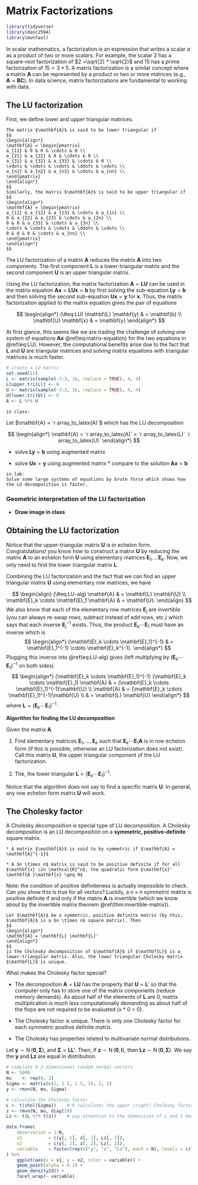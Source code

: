 # Matrix Factorizations {#matrix-factorizations}

```r
library(tidyverse)
library(dasc2594)
library(mvnfast)
```

In scalar mathematics, a factorization is an expression that writes a scalar $a$ as a product of two or more scalars. For example, the scalar 2 has a square-root factorization of $2  =\sqrt{2} * \sqrt{2}$ and 15 has a prime factorization of $15 = 3 * 5$. A matrix factorization is a similar concept where a matrix $\mathbf{A}$ can be represented by a product or two or more matrices (e.g., $\mathbf{A} = \mathbf{B} \mathbf{C}$). In data science, matrix factorizations are fundamental to working with data. 

## The LU factorization

First, we define lower and upper triangular matrices. 

```definition
The matrix $\mathbf{A}$ is said to be lower triangular if
$$
\begin{align*}
\mathbf{A} = \begin{pmatrix} 
a_{11} & 0 & 0 & \cdots & 0 \\
a_{21} & a_{22} & 0 & \cdots & 0 \\
a_{31} & a_{32} & a_{33} & \cdots & 0 \\
\vdots & \vdots & \vdots & \ddots & \vdots \\
a_{n1} & a_{n2} & a_{n3} & \cdots & a_{nn} \\
\end{pmatrix}
\end{align*}
$$    
Similarly, the matrix $\mathbf{A}$ is said to be upper triangular if
$$
\begin{align*}
\mathbf{A} = \begin{pmatrix} 
a_{11} & a_{12} & a_{13} & \cdots & a_{1n} \\
0 & a_{22} & a_{23} & \cdots & a_{2n} \\
0 & 0 & a_{33} & \cdots & a_{3n} \\
\vdots & \vdots & \vdots & \ddots & \vdots \\
0 & 0 & 0 & \cdots & a_{nn} \\
\end{pmatrix}
\end{align*}
$$    
```



The LU factorization of a matrix $\mathbf{A}$ reduces the matrix $\mathbf{A}$ into two components. The first component $\mathbf{L}$ is a lower-triangular matrix and the second component $\mathbf{U}$ is an upper triangular matrix.

Using the LU factorization, the matrix factorization $\mathbf{A} = \mathbf{L} \mathbf{U}$ can be used in the matrix equation $\mathbf{A} \mathbf{x} = \mathbf{L} \mathbf{U}\mathbf{x} = \mathbf{b}$ by first solving the sub-equation $\mathbf{L} \mathbf{y} = \mathbf{b}$ and then solving the second sub-equation $\mathbf{U} \mathbf{x} = \mathbf{y}$ for $\mathbf{x}$. Thus, the matrix factorization applied to the matrix equation gives the pair of equations

$$
\begin{align*}
(\#eq:LU)
\mathbf{L} \mathbf{y} & = \mathbf{b} \\
\mathbf{U} \mathbf{x} & = \mathbf{y}
\end{align*}
$$

At first glance, this seems like we are trading the challenge of solving one system of equations $\mathbf{A}\mathbf{x}$ \@ref(eq:matrix-equation) for the two equations in \@ref(eq:LU). However, the computational benefits arise due to the fact that $\mathbf{L}$ and $\mathbf{U}$ are triangular matrices and solving matrix equations with triangular matrices is much faster. 

```r
# create a LU matrix
set.seed(11)
L <- matrix(sample(-3:3, 16, replace = TRUE), 4, 4)
L[upper.tri(L)] <- 0
U <- matrix(sample(-3:3, 16, replace = TRUE), 4, 4)
U[lower.tri(U)] <- 0
A <- L %*% U
```


```example
in class:
```
Let $\mathbf{A} = `r array_to_latex(A)`$ which has the LU decomposition

$$
\begin{align*}
\mathbf{A} = `r array_to_latex(A)` = `r array_to_latex(L)` `r array_to_latex(U)`
\end{align*}
$$

* solve $\mathbf{L} \mathbf{y} = \mathbf{b}$ using augmented matrix

* solve $\mathbf{U} \mathbf{x} = \mathbf{y}$ using augmented matrix * compare to the solution $\mathbf{A}\mathbf{x} = \mathbf{b}$

```exercise
in lab:
Solve some large systems of equations by brute force which shows how the LU decomposition is faster. 
```    

### Geometric interpretation of the LU factorization

* **Draw image in class**



## Obtaining the LU factorization

Notice that the upper-triangular matrix $\mathbf{U}$ is in echelon form. Congratulations! you know how to construct a matrix $\mathbf{U}$ by reducing the matrix $\mathbf{A}$ to an echelon form $\mathbf{U}$ using elementary matrices $\mathbf{E}_1, \ldots \mathbf{E}_k$. Now, we only need to find the lower triangular matrix $\mathbf{L}$. 

Combining the LU factorization and the fact that we can find an upper triangular matrix $\mathbf{U}$ using elementary row matrices, we have

$$
\begin{align}
(\#eq:LU-alg)
\mathbf{A} & = \mathbf{L} \mathbf{U} \\
\mathbf{E}_k \cdots \mathbf{E}_1 \mathbf{A} & = \mathbf{U}.
\end{align}
$$
We also know that each of the elementary row matrices $\mathbf{E}_j$ are invertible (you can always re-swap rows, subtract instead of add rows, etc.) which says that each inverse $\mathbf{E}_j^{-1}$ exists. Thus, the product $\mathbf{E}_k \cdots \mathbf{E}_1$ must have an inverse which is 
$$
\begin{align*}
(\mathbf{E}_k \cdots \mathbf{E}_1)^{-1} & = \mathbf{E}_1^{-1} \cdots \mathbf{E}_k^{-1}.
\end{align*}
$$
Plugging this inverse into \@ref(eq:LU-alg) gives (left multiplying by $(\mathbf{E}_k \cdots \mathbf{E}_1)^{-1}$ on both sides)
$$
\begin{align*}
(\mathbf{E}_k \cdots \mathbf{E}_1)^{-1} (\mathbf{E}_k \cdots \mathbf{E}_1) \mathbf{A} & = (\mathbf{E}_k \cdots \mathbf{E}_1)^{-1}\mathbf{U} \\
 \mathbf{A} & = (\mathbf{E}_k \cdots \mathbf{E}_1)^{-1}\mathbf{U} \\
 & = \mathbf{L} \mathbf{U}
\end{align*}
$$
where $\mathbf{L} = (\mathbf{E}_k \cdots \mathbf{E}_1)^{-1}$


**Algorithm for finding the LU decomposition**

Given the matrix $\mathbf{A}$

1) Find elementary matrices $\mathbf{E}_1, \ldots, \mathbf{E}_k$ such that $\mathbf{E}_k \cdots \mathbf{E}_1 \mathbf{A}$ is in row echelon form (if this is possible, otherwise an LU factorization does not exist). Call this matrix $\mathbf{U}$, the upper triangular component of the LU factorization.

2) The, the lower triangular $\mathbf{L} = (\mathbf{E}_k \cdots \mathbf{E}_1)^{-1}$.


Notice that the algorithm does not say to find a specific matrix $\mathbf{U}$. In general, any row echelon form matrix $\mathbf{U}$ will work.

## The Cholesky factor

A Cholesky decomposition is special type of LU decomposition. A Cholesky decomposition is an LU decomposition on a **symmetric, positive-definite** square matrix. 

```definition
* A matrix $\mathbf{A}$ is said to by symmetric if $\mathbf{A} = \mathbf{A}^{-1}$

* A $n \times n$ matrix is said to be positive definite if for all $\mathbf{x} \in \mathcal{R}^n$, the quadratic form $\mathbf{x}' \mathbf{A }\mathbf{x} \geq 0$        
```

Note: the condition of positive definiteness is actually impossible to check. Can you show this is true for all vectors? Luckily, a $n \times n$ symmetric matrix is positive definite if and only if the matrix $\mathbf{A}$ is invertible (which we know about by the invertible matrix theorem \@ref(thm:invertible-matrix)).

```definition
Let $\mathbf{A}$ be a symmetric, positive definite matrix (by this, $\mathbf{A}$ is a $n \times n$ square matrix). Then
$$
\begin{align*}
\mathbf{A} = \mathbf{L} \mathbf{L}'
\end{align*}
$$
is the Cholesky decomposition of $\mathbf{A}$ if $\mathbf{L}$ is a lower-triangular matrix. Also, the lower triangular Cholesky matrix $\mathbf{L}$ is unique. 
```

What makes the Cholesky factor special? 

* The decomposition $\mathbf{A} = \mathbf{L} \mathbf{U}$ has the property that $\mathbf{U} = \mathbf{L}'$ so that the computer only has to store one of the matrix components (reduce memory demands). As about half of the elements of $\mathbf{L}$ are 0, matrix multiplication is much less computationally demanding as about half of the flops are not required to be evaluated (x * 0 =  0).

* The Cholesky factor is unique. There is only one Cholesky factor for each symmetric positive definite matrix. 

* The Cholesky has properties related to multivariate normal distributions. 

Let $\mathbf{y} \sim \operatorname{N}(\mathbf{0}, \boldsymbol{\Sigma})$, and $\boldsymbol{\Sigma} = \mathbf{L} \mathbf{L}'$. Then, if $\mathbf{z} \sim \operatorname{N}(\mathbf{0}, \mathbf{I})$, then $\mathbf{L} \mathbf{z} \sim \operatorname{N}(\mathbf{0}, \boldsymbol{\Sigma})$. We say the $\mathbf{y}$ and $\mathbf{L}\mathbf{z}$ are equal in distribution.

```r
# simulate N 2-dimensional random normal vectors 
N <- 5000
mu    <- rep(0, 2)
Sigma <- matrix(c(2, 1.5, 1.5, 2), 2, 2)
y <- rmvn(N, mu, Sigma)

# calculate the Cholesky factor
L <- t(chol(Sigma))    # R calculates the upper (right) Cholesky factor by default
z <- rmvn(N, mu, diag(2))
Lz <- t(L %*% t(z))    # pay attention to the dimensions of L and z here...

data.frame(
    observation = 1:N,
    x1          = c(y[, 1], z[, 1], Lz[, 1]),
    x2          = c(y[, 2], z[, 2], Lz[, 2]),
    variable    = factor(rep(c("y", "z", "Lz"), each = N), levels = c("y", "z", "Lz"))
) %>%
    ggplot(aes(x = x1, y = x2, color = variable)) +
    geom_point(alpha = 0.1) +
    geom_density2d() +
    facet_wrap(~ variable)
```

